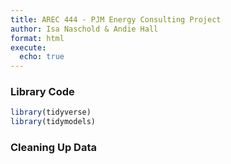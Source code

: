 ```yaml
---
title: AREC 444 - PJM Energy Consulting Project 
author: Isa Naschold & Andie Hall
format: html
execute:
  echo: true
---
```


### Library Code
```r
library(tidyverse)
library(tidymodels)
```

### Cleaning Up Data
```r

```

